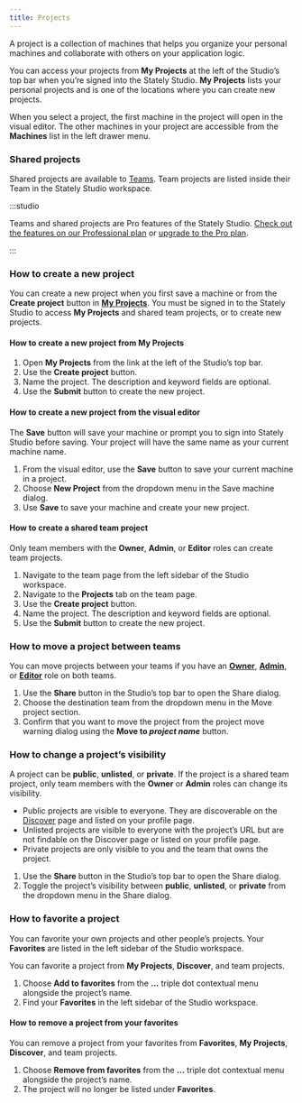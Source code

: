```yaml
---
title: Projects
---
```


A project is a collection of machines that helps you organize your personal machines and collaborate with others on your application logic.

<!-- TODO: screenshot -->

You can access your projects from **My Projects** at the left of the Studio’s top bar when you’re signed into the Stately Studio. **My Projects** lists your personal projects and is one of the locations where you can create new projects.

When you select a project, the first machine in the project will open in the visual editor. The other machines in your project are accessible from the **Machines** list in the left drawer menu.

<!-- TODO: screenshot -->

### Shared projects

Shared projects are available to [Teams](/teams). Team projects are listed inside their Team in the Stately Studio workspace.

<!-- TODO: screenshot -->

:::studio

Teams and shared projects are Pro features of the Stately Studio. [Check out the features on our Professional plan](https://stately.ai/pricing) or [upgrade to the Pro plan](https://stately.ai/registry/billing).

:::

### How to create a new project

You can create a new project when you first save a machine or from the **Create project** button in [**My Projects**](#my-projects). You must be signed in to the Stately Studio to access **My Projects** and shared team projects, or to create new projects.

#### How to create a new project from **My Projects**

1. Open **My Projects** from the link at the left of the Studio’s top bar.
2. Use the **Create project** button.
3. Name the project. The description and keyword fields are optional.
4. Use the **Submit** button to create the new project.

#### How to create a new project from the visual editor

The **Save** button will save your machine or prompt you to sign into Stately Studio before saving. Your project will have the same name as your current machine name.

1. From the visual editor, use the **Save** button to save your current machine in a project.
2. Choose **New Project** from the dropdown menu in the Save machine dialog.
3. Use **Save** to save your machine and create your new project.

#### How to create a shared team project

Only team members with the **Owner**, **Admin**, or **Editor** roles can create team projects.

1. Navigate to the team page from the left sidebar of the Studio workspace.
2. Navigate to the **Projects** tab on the team page.
3. Use the **Create project** button.
3. Name the project. The description and keyword fields are optional.
4. Use the **Submit** button to create the new project.

### How to move a project between teams

You can move projects between your teams if you have an [**Owner**](teams#owner-role), [**Admin**](teams#admin-role), or [**Editor**](teams#editor-role) role on both teams.

<!-- TODO: screenshot -->

1. Use the **Share** button in the Studio’s top bar to open the Share dialog.
2. Choose the destination team from the dropdown menu in the Move project section.
3. Confirm that you want to move the project from the project move warning dialog using the **Move to *project name*** button.

<!-- TODO: ### How to move a machine between projects -->

### How to change a project’s visibility

A project can be **public**, **unlisted**, or **private**. If the project is a shared team project, only team members with the **Owner** or **Admin** roles can change its visibility.

- Public projects are visible to everyone. They are discoverable on the [Discover](/discover) page and listed on your profile page.
- Unlisted projects are visible to everyone with the project’s URL but are not findable on the Discover page or listed on your profile page.
- Private projects are only visible to you and the team that owns the project.

<!-- TODO: screenshot -->

1. Use the **Share** button in the Studio’s top bar to open the Share dialog.
2. Toggle the project’s visibility between **public**, **unlisted**, or **private** from the dropdown menu in the Share dialog.

### How to favorite a project

You can favorite your own projects and other people’s projects. Your **Favorites** are listed in the left sidebar of the Studio workspace.

<!-- TODO: screenshot -->

You can favorite a project from **My Projects**, **Discover**, and team projects.

1. Choose **Add to favorites** from the **...** triple dot contextual menu alongside the project’s name.
2. Find your **Favorites** in the left sidebar of the Studio workspace.

#### How to remove a project from your favorites

You can remove a project from your favorites from **Favorites**, **My Projects**, **Discover**, and team projects.

1. Choose **Remove from favorites** from the **...** triple dot contextual menu alongside the project’s name.
2. The project will no longer be listed under **Favorites**.